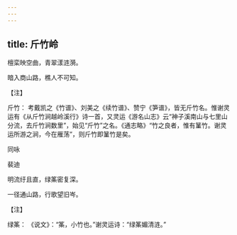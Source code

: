 ```yaml
---
---
---
```

title: 斤竹岭
---




檀栾映空曲，青翠漾涟漪。

暗入商山路，樵人不可知。

【注】

斤竹： 考戴凯之《竹谱》、刘美之《续竹谱》、赞宁《笋谱》，皆无斤竹名。惟谢灵运有《从斤竹涧越岭溪行》诗一首，又灵运《游名山志》云“神子溪南山与七里山分流，去斤竹涧数里”，始见“斤竹”之名。《通志略》“竹之良者，惟有䈽竹。谢灵运所游之涧，今在雁荡”，则斤竹即䈽竹是矣。





同咏


裴迪

明流纡且直，绿筿密复深。

一径通山路，行歌望旧岑。

【注】

绿筿： 《说文》：“筿，小竹也。”谢灵运诗：“绿筿媚清涟。”